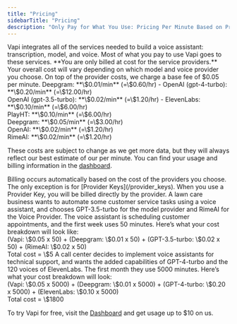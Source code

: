 ```yaml
---
title: "Pricing"
sidebarTitle: "Pricing"
description: "Only Pay for What You Use: Pricing Per Minute Based on Providers of Your Choice"
---
```


<Card title="Platform Pricing">
Vapi integrates all of the services needed to build a voice assistant: transcription, model, and voice. Most of what you pay to use Vapi goes to these services. **You are only billed at cost for the service providers.** <br/> Your overall cost will vary depending on which model and voice provider you choose. On top of the provider costs, we charge a base fee of $0.05 per minute.
</Card>


<Accordion title="Transcription Provider Estimates">
  <Card title="Transcription Provider">
    Deepgram: **\$0.01/min** (=\$0.60/hr)
  </Card> 
</Accordion>

<Accordion title="Model Provider Estimates">
  <Card title="Model Provider">
    - OpenAI (gpt-4-turbo): **\$0.20/min** (=\$12.00/hr) <br /> OpenAI (gpt-3.5-turbo):
    **\$0.02/min** (=\$1.20/hr)
  </Card>
</Accordion>

<Accordion title="Voice Provider Estimates">
  <Card title="Voice Provider">
    - ElevenLabs: **\$0.10/min** (=\$6.00/hr) <br /> PlayHT: **\$0.10/min** (=\$6.00/hr)
    <br /> Deepgram: **\$0.05/min** (=\$3.00/hr) <br /> OpenAI: **\$0.02/min** (=\$1.20/hr) <br /> RimeAI: **\$0.02/min** (=\$1.20/hr)
  </Card>
</Accordion>

These costs are subject to change as we get more data, but they will always reflect our best estimate of our per minute. You can find your usage and billing information in the [dashboard](https://dashboard.vapi.ai).

<Accordion title="Billing">
Billing occurs automatically based on the cost of the providers you choose. The only exception is for [Provider Keys](/provider_keys). When you use a Provider Key, you will be billed directly by the provider. 
</Accordion>

<Accordion title="Pricing Example 1">
A lawn care business wants to automate some customer service tasks using a voice assistant, and chooses GPT-3.5-turbo for the model provider and RimeAI for the Voice Provider. The voice assistant is scheduling customer appointments, and the first week uses 50 minutes. Here’s what your cost breakdown will look like: <br /> (Vapi: \$0.05 x 50) + (Deepgram: \$0.01 x 50) + (GPT-3.5-turbo: \$0.02 x 50) + (RimeAI: \$0.02 x 50) <br /> Total cost = \$5
</Accordion>

<Accordion title="Pricing Example 2">
A call center decides to implement voice assistants for technical support, and wants the added capabilities of GPT-4-turbo and the 120 voices of ElevenLabs. The first month they use 5000 minutes. Here’s what your cost breakdown will look: <br /> (Vapi: \$0.05 x 5000) + (Deepgram: \$0.01 x 5000) + (GPT-4-turbo: \$0.20 x 5000) + (ElevenLabs: \$0.10 x 5000) <br /> Total cost = \$1800
</Accordion>

To try Vapi for free, visit the [Dashboard](https://dashboard.vapi.ai) and get usage up to $10 on us. 


